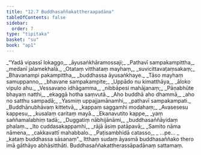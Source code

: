 ```yaml
---
title: "12.7 Buddhasaññakattheraapadāna"
tableOfContents: false
sidebar:
  order: 7
type: "tipitaka"
basket: "su"
book: "ap1"
---
```



<DynamicBreadcrumb />

<Division number="57" book="ap1" bookNo="20" page="166">

<Paragraph number="2009" type="verses" book="ap1">
_“Yadā vipassī lokaggo,_  
_āyusaṅkhāramossaji;_  
_Pathavī sampakampittha,_  
_medanī jalamekhalā._  

</Paragraph>

</Division>
<Division number="58" book="ap1" bookNo="20" page="166">

<Paragraph number="2010" type="verses" book="ap1">
_Otataṃ vitthataṃ mayhaṃ,_  
_suvicittavaṭaṃsakaṃ;_  
_Bhavanampi pakampittha,_  
_buddhassa āyusaṅkhaye._  

</Paragraph>

</Division>
<Division number="59" book="ap1" bookNo="20" page="166">

<Paragraph number="2011" type="verses" book="ap1">
_Tāso mayhaṃ samuppanno,_  
_bhavane sampakampite;_  
_Uppādo nu kimatthāya,_  
_āloko vipulo ahu._  

</Paragraph>

</Division>
<Division number="60" book="ap1" bookNo="20" page="166">

<Paragraph number="2012" type="verses" book="ap1">
_Vessavaṇo idhāgamma,_  
_nibbāpesi mahājanaṃ;_  
_Pāṇabhūte bhayaṃ natthi,_  
_ekaggā hotha saṃvutā._  

</Paragraph>

</Division>
<Division number="61" book="ap1" bookNo="20" page="166">

<Paragraph number="2013" type="verses" book="ap1">
_Aho buddhā aho dhammā,_  
_aho no satthu sampadā;_  
_Yasmiṃ uppajjamānamhi,_  
_pathavī sampakampati._  

</Paragraph>

</Division>
<Division number="62" book="ap1" bookNo="20" page="166">

<Paragraph number="2014" type="verses" book="ap1">
_Buddhānubhāvaṃ kittetvā,_  
_kappaṃ saggamhi modahaṃ;_  
_Avasesesu kappesu,_  
_kusalaṃ caritaṃ mayā._  

</Paragraph>

</Division>
<Division number="63" book="ap1" bookNo="20" page="166">

<Paragraph number="2015" type="verses" book="ap1">
_Ekanavutito kappe,_  
_yaṃ saññamalabhiṃ tadā;_  
_Duggatiṃ nābhijānāmi,_  
_buddhasaññāyidaṃ phalaṃ._  

</Paragraph>

</Division>
<Division number="64" book="ap1" bookNo="20" page="167">

<Paragraph number="2016" type="verses" book="ap1">
_Ito cuddasakappamhi,_  
_rājā āsiṃ patāpavā;_  
_Samito nāma nāmena,_  
_cakkavattī mahabbalo._  

</Paragraph>

</Division>
<Division number="65" book="ap1" bookNo="20" page="167">

<Paragraph number="2017" type="verses" book="ap1">
_Paṭisambhidā catasso,_  
_ …pe… _  
_kataṃ buddhassa sāsanaṃ”._  

</Paragraph>

<Paragraph number="2018" book="ap1">
Itthaṃ sudaṃ āyasmā buddhasaññako thero imā gāthāyo abhāsitthāti.

</Paragraph>
</Division>

<Paragraph number="2019" type="center" book="ap1">
Buddhasaññakattherassāpadānaṃ sattamaṃ.
</Paragraph>